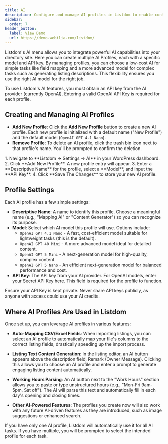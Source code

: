 ```yaml
---
title: AI
description: Configure and manage AI profiles in Listdom to enable content generation, auto-mapping of fields, and other AI-powered features.
sidebar:
  order: 7
header_button:
  label: View Demo
  url: https://demo.webilia.com/listdom/
---
```


Listdom's AI menu allows you to integrate powerful AI capabilities into your directory site. Here you can create multiple AI Profiles, each with a specific model and API key. By managing profiles, you can choose a low-cost AI for simple tasks like field mapping and a more advanced model for complex tasks such as generating listing descriptions. This flexibility ensures you use the right AI model for the right job.

<Aside type="note">
To use Listdom's AI features, you must obtain an API key from the AI provider (currently OpenAI). Entering a valid OpenAI API Key is required for each profile.
</Aside>

## Creating and Managing AI Profiles

- **Add New Profile**: Click the **Add New Profile** button to create a new AI profile. Each new profile is initialized with a default name ("New Profile") and the default model (`OpenAI GPT 4.1 Nano`).
- **Remove Profile**: To delete an AI profile, click the trash bin icon next to that profile's name. You'll be prompted to confirm the deletion.

<Steps>
1. Navigate to **Listdom → Settings → AI** in your WordPress dashboard.
2. Click **Add New Profile**. A new profile entry will appear.
3. Enter a **Descriptive Name** for the profile, select a **Model**, and input the **API Key**.
4. Click **Save The Changes** to store your new AI profile.
</Steps>

## Profile Settings

Each AI profile has a few simple settings:

- **Descriptive Name**: A name to identify this profile. Choose a meaningful name (e.g., "Mapping AI" or "Content Generator") so you can recognize its purpose.
- **Model**: Select which AI model this profile will use. Options include:
    - `OpenAI GPT 4.1 Nano` - A fast, cost-efficient model suitable for lightweight tasks (this is the default).
    - `OpenAI GPT 40 Mini` - A more advanced model ideal for detailed content.
    - `OpenAI GPT 5 Mini` - A next-generation model for high-quality, complex content.
    - `OpenAI GPT 5 Nano` - An efficient next-generation model for balanced performance and cost.
- **API Key**: The API key from your AI provider. For OpenAI models, enter your Secret API Key here. This field is required for the profile to function.

<Aside type="caution">
Ensure your API Key is kept private. Never share API keys publicly, as anyone with access could use your AI credits.
</Aside>

## Where AI Profiles Are Used in Listdom

Once set up, you can leverage AI profiles in various features:

- **Auto-Mapping CSV/Excel Fields**: When importing listings, you can select an AI profile to automatically map your file's columns to the correct listing fields, drastically speeding up the import process.

- **Listing Text Content Generation**: In the listing editor, an AI button appears above the description field, Remark (Owner Message). Clicking this allows you to choose an AI profile and enter a prompt to generate engaging listing content automatically.

- **Working Hours Parsing**: An AI button next to the "Work Hours" section allows you to paste or type unstructured hours (e.g., "Mon-Fri 9am-5pm, Sat off"). The AI will parse this text and automatically fill in each day's opening and closing times.

- **Other AI-Powered Features**: The profiles you create now will also work with any future AI-driven features as they are introduced, such as image suggestions or enhanced search.

<Aside type="tip">
If you have only one AI profile, Listdom will automatically use it for all AI tasks. If you have multiple, you will be prompted to select the intended profile for each task.
</Aside>